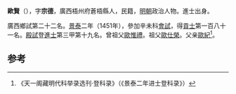'''歐賢'''（{{bd|1425年||？}}），字'''宗德'''，廣西梧州府蒼梧縣人，民籍，[[明朝|明朝]]政治人物。進士出身。

廣西鄉試第二十二名。[[景泰|景泰]]二年（1451年），參加辛未科[[會試|會試]]，得[[貢士|貢士]]第一百八十一名。[[殿試|殿試]]登[[進士|進士]]第三甲第十九名。曾祖父[[歐惟禮|歐惟禮]]。祖父[[歐仕榮|歐仕榮]]。父亲[[歐紀|歐紀]]<ref>《天一阁藏明代科举录选刊·登科录》（《景泰二年进士登科录》）</ref>。

==参考==
{{reflist}}
{{明朝人物小作品}}
{{景泰二年辛未科殿試金榜}}